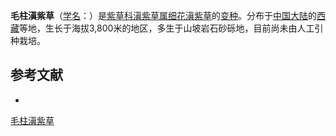 {{Infraspeciesbox
| name = 毛柱滇紫草
| status = 
| status_system = 
| image =
| genus = Onosma
| species link = 细花滇紫草
| species = hookeri
| varietas = hirsutum
| authority = 
}}

'''毛柱滇紫草'''（[[学名|学名]]：{{lang|la|''Onosma hookeri'' var. ''hirsutum''}}）是[[紫草科|紫草科]][[滇紫草属|滇紫草属]][[细花滇紫草|细花滇紫草]]的[[变种|变种]]。分布于[[中国大陆|中国大陆]]的[[西藏|西藏]]等地，生长于海拔3,800米的地区，多生于山坡岩石砂砾地，目前尚未由人工引种栽培。

== 参考文献 ==
<div class="references-small">
* {{cite web| url =http://www.bioinfo.cn/db05/KmzwSpecies.php?action=view&id=30766| title =毛柱滇紫草（变种）| work =《中国高等植物数据库全库》| publisher =中国科学院微生物研究所| author =昆明植物研究所| accessdate =2009-02-26| deadurl =yes| archiveurl =https://web.archive.org/web/20160305073143/http://www.bioinfo.cn/db05/KmzwSpecies.php?action=view&id=30766| archivedate =2016-03-05}}
</div>
{{Taxonbar|from=Q11127484}}

[[Category:滇紫草属|毛柱滇紫草]]


{{植物小作品}}